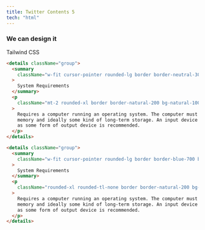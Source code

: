 ```yaml
---
title: Twitter Contents 5
tech: "html"
---
```


<ComponentPreview name="twitter-contents-5" />

### We can design it

<Badge>Tailwind CSS</Badge>

<Tabs id="design-tabs">

<Tab label="Design 1">

```html showLineNumbers title="index.html"
<details className="group">
  <summary
    className="w-fit cursor-pointer rounded-lg border border-neutral-300 bg-neutral-200 p-3"
  >
    System Requirements
  </summary>
  <p
    className="mt-2 rounded-xl border border-natural-200 bg-natural-100 p-2 opacity-0 shadow-sm group-open:opacity-100 group-open:animate-in group-open:slide-in-from-bottom-10"
  >
    Requires a computer running an operating system. The computer must have some
    memory and ideally some kind of long-term storage. An input device as well
    as some form of output device is recommended.
  </p>
</details>
```

<ComponentPreview name="twitter-contents-5-design-1" />

</Tab>

<Tab label="Design 2">

```html showLineNumbers title="index.html"
<details className="group">
  <summary
    className="w-fit cursor-pointer rounded-lg border border-blue-700 bg-blue-600 p-3 text-white duration-200 group-open:rounded-b-none"
  >
    System Requirements
  </summary>
  <p
    className="rounded-xl rounded-tl-none border border-natural-200 bg-natural-100 p-2 shadow-sm"
  >
    Requires a computer running an operating system. The computer must have some
    memory and ideally some kind of long-term storage. An input device as well
    as some form of output device is recommended.
  </p>
</details>
```

<ComponentPreview name="twitter-contents-5-design-2" />

</Tab>

</Tabs>
